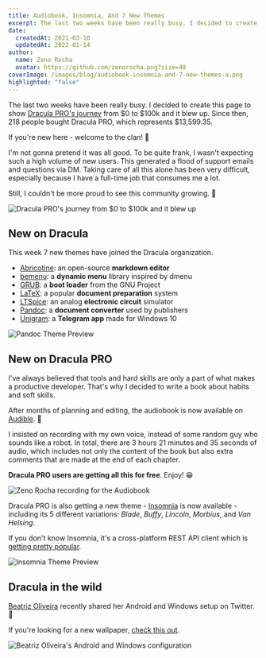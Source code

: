 ```yaml
---
title: Audiobook, Insomnia, And 7 New Themes
excerpt: The last two weeks have been really busy. I decided to create this page to show Dracula PRO's journey.
date:
  createdAt: 2021-03-10
  updatedAt: 2022-01-14
author:
  name: Zeno Rocha
  avatar: https://github.com/zenorocha.png?size=48
coverImage: /images/blog/audiobook-insomnia-and-7-new-themes-a.png
highlighted: "false"
---
```


The last two weeks have been really busy. I decided to create this page to show [Dracula PRO's journey](/pro/journey) from $0 to $100k and it blew up. Since then, 218 people bought Dracula PRO, which represents $13,599.35.

If you're new here - welcome to the clan! 🧛

I'm not gonna pretend it was all good. To be quite frank, I wasn't expecting such a high volume of new users. This generated a flood of support emails and questions via DM. Taking care of all this alone has been very difficult, especially because I have a full-time job that consumes me a lot.

Still, I couldn't be more proud to see this community growing. 💜

![Dracula PRO's journey from $0 to $100k and it blew up](/images/blog/audiobook-insomnia-and-7-new-themes-a.png)

## New on Dracula

This week 7 new themes have joined the Dracula organization.

- [Abricotine](/abricotine): an open-source **markdown editor**
- [bemenu](/bemenu): a **dynamic menu** library inspired by dmenu
- [GRUB](/grub): a **boot loader** from the GNU Project
- [LaTeX](/latex): a popular **document preparation** system
- [LTSpice](/ltspice): an analog **electronic circuit** simulator
- [Pandoc](/pandoc): a **document converter** used by publishers
- [Unigram](/unigram): a **Telegram app** made for Windows 10

![Pandoc Theme Preview](/images/blog/audiobook-insomnia-and-7-new-themes-b.png)

## New on Dracula PRO

I've always believed that tools and hard skills are only a part of what makes a productive developer. That's why I decided to write a book about habits and soft skills.

After months of planning and editing, the audiobook is now available on [Audible](https://www.audible.com/pd/B08WJMLJWN/?source_code=AUDFPWS0223189MWT-BK-ACX0-237602&ref=acx_bty_BK_ACX0_237602_rh_us). 🎉

I insisted on recording with my own voice, instead of some random guy who sounds like a robot. In total, there are 3 hours 21 minutes and 35 seconds of audio, which includes not only the content of the book but also extra comments that are made at the end of each chapter.

**Dracula PRO users are getting all this for free**. Enjoy! 😁

![Zeno Rocha recording for the Audiobook](/images/blog/audiobook-insomnia-and-7-new-themes-c.jpg)

Dracula PRO is also getting a new theme - [Insomnia](https://insomnia.rest/) is now available - including its 5 different variations: _Blade_, _Buffy_, _Lincoln_, _Morbius_, and _Van Helsing_.

If you don't know Insomnia, it's a cross-platform REST API client which is [getting pretty popular](https://twitter.com/zenorocha/status/1366832704382136320).

![Insomnia Theme Preview](/images/blog/audiobook-insomnia-and-7-new-themes-d.png)

## Dracula in the wild

[Beatriz Oliveira](https://twitter.com/biantris_/status/1362137635582578692) recently shared her Android and Windows setup on Twitter. 💜

If you're looking for a new wallpaper, [check this out](/wallpaper).

![Beatriz Oliveira's Android and Windows configuration](/images/blog/audiobook-insomnia-and-7-new-themes-e.jpeg)
